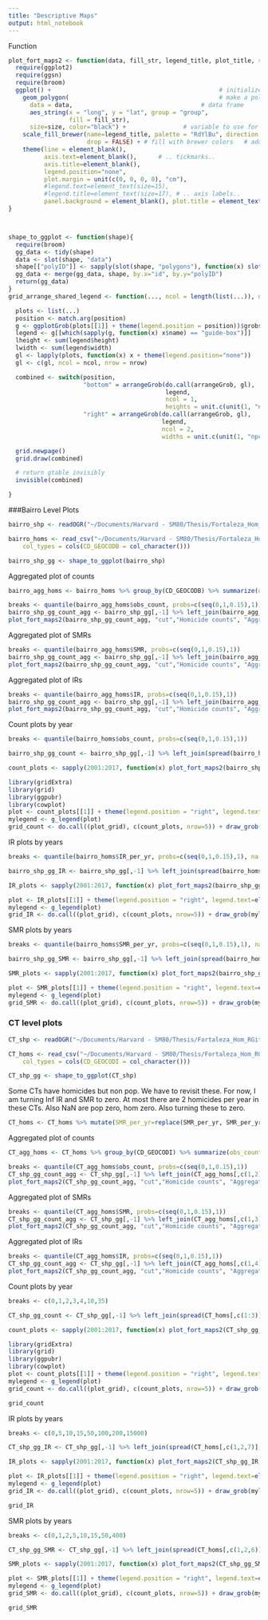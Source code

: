 ```yaml
---
title: "Descriptive Maps"
output: html_notebook
---
```


Function
```r
plot_fort_maps2 <- function(data, fill_str, legend_title, plot_title, size=0.1){
  require(ggplot2)
  require(ggsn)
  require(broom)
  ggplot() +                                               # initialize ggplot object
    geom_polygon(                                          # make a polygon
      data = data,                                    # data frame
      aes_string(x = "long", y = "lat", group = "group",                # coordinates, and group them by polygons
                 fill = fill_str),
      size=size, color="black") +                # variable to use for filling
    scale_fill_brewer(name=legend_title, palette = "RdYlBu", direction = -1,
                      drop = FALSE) + # fill with brewer colors   # add title
    theme(line = element_blank(),
          axis.text=element_blank(),      # .. tickmarks..
          axis.title=element_blank(),
          legend.position="none",
          plot.margin = unit(c(0, 0, 0, 0), "cm"),
          #legend.text=element_text(size=15),
          #legend.title=element_text(size=17), # .. axis labels..
          panel.background = element_blank(), plot.title = element_text(size=5)) + ggtitle(plot_title)
}



shape_to_ggplot <- function(shape){
  require(broom)
  gg_data <- tidy(shape)
  data <- slot(shape, "data")
  shape[["polyID"]] <- sapply(slot(shape, "polygons"), function(x) slot(x, "ID"))
  gg_data <- merge(gg_data, shape, by.x="id", by.y="polyID")
  return(gg_data)
}
grid_arrange_shared_legend <- function(..., ncol = length(list(...)), nrow = 1, position = c("bottom", "right")) {

  plots <- list(...)
  position <- match.arg(position)
  g <- ggplotGrob(plots[[1]] + theme(legend.position = position))$grobs
  legend <- g[[which(sapply(g, function(x) x$name) == "guide-box")]]
  lheight <- sum(legend$height)
  lwidth <- sum(legend$width)
  gl <- lapply(plots, function(x) x + theme(legend.position="none"))
  gl <- c(gl, ncol = ncol, nrow = nrow)

  combined <- switch(position,
                     "bottom" = arrangeGrob(do.call(arrangeGrob, gl),
                                            legend,
                                            ncol = 1,
                                            heights = unit.c(unit(1, "npc") - lheight, lheight)),
                     "right" = arrangeGrob(do.call(arrangeGrob, gl),
                                           legend,
                                           ncol = 2,
                                           widths = unit.c(unit(1, "npc") - lwidth, lwidth)))

  grid.newpage()
  grid.draw(combined)

  # return gtable invisibly
  invisible(combined)

}
```

###Bairro Level Plots

```r
bairro_shp <- readOGR("~/Documents/Harvard - SM80/Thesis/Fortaleza_Hom_RGit_PRIVATE_Files/Shapefiles/Shapefiles/Bairro/", "Bairros_from_CTs")
```

```r
bairro_homs <- read_csv("~/Documents/Harvard - SM80/Thesis/Fortaleza_Hom_RGit_PRIVATE_Files/Bairro_SMR_IR_per_yr.csv", 
    col_types = cols(CD_GEOCODB = col_character()))
```
```r
bairro_shp_gg <- shape_to_ggplot(bairro_shp)
```

Aggregated plot of counts

```r
bairro_agg_homs <- bairro_homs %>% group_by(CD_GEOCODB) %>% summarize(obs_count=sum(obs_count), SMR=mean(SMR_per_yr), IR=mean(IR_per_yr))
```

```r
breaks <- quantile(bairro_agg_homs$obs_count, probs=c(seq(0,1,0.15),1))
bairro_shp_gg_count_agg <- bairro_shp_gg[,-1] %>% left_join(bairro_agg_homs[,c(1,2)], by=c("cod_ibge"="CD_GEOCODB")) %>% mutate(cut=cut(obs_count, breaks=breaks, include.lowest=TRUE))
plot_fort_maps2(bairro_shp_gg_count_agg, "cut","Homicide counts", "Aggregate counts for 2001-17 by bairro") + theme(plot.title = element_text(size=10), legend.position = "right")
```

Aggregated plot of SMRs

```r
breaks <- quantile(bairro_agg_homs$SMR, probs=c(seq(0,1,0.15),1))
bairro_shp_gg_count_agg <- bairro_shp_gg[,-1] %>% left_join(bairro_agg_homs[,c(1,3)], by=c("cod_ibge"="CD_GEOCODB")) %>% mutate(cut=cut(SMR, breaks=breaks, include.lowest=TRUE))
plot_fort_maps2(bairro_shp_gg_count_agg, "cut","Homicide counts", "Aggregate SMR for 2001-17 by bairro") + theme(plot.title = element_text(size=10), legend.position = "right")
```

Aggregated plot of IRs

```r
breaks <- quantile(bairro_agg_homs$IR, probs=c(seq(0,1,0.15),1))
bairro_shp_gg_count_agg <- bairro_shp_gg[,-1] %>% left_join(bairro_agg_homs[,c(1,4)], by=c("cod_ibge"="CD_GEOCODB")) %>% mutate(cut=cut(IR, breaks=breaks, include.lowest=TRUE))
plot_fort_maps2(bairro_shp_gg_count_agg, "cut","Homicide counts", "Aggregate IR for 2001-17 by bairro") + theme(plot.title = element_text(size=10), legend.position = "right")
```


Count plots by year
```r
breaks <- quantile(bairro_homs$obs_count, probs=c(seq(0,1,0.15),1))

bairro_shp_gg_count <- bairro_shp_gg[,-1] %>% left_join(spread(bairro_homs[,c(1:3)], YOD, obs_count), by=c("cod_ibge"="CD_GEOCODB")) %>% mutate_at(.funs = funs(cut = cut(., breaks=breaks, include.lowest=TRUE)), .vars = vars(`2001`:`2017`))
```

```r
count_plots <- sapply(2001:2017, function(x) plot_fort_maps2(bairro_shp_gg_count, paste0("`",x,"_cut`"), paste0("Homicide count for ",x), as.character(x)), simplify = FALSE)
```


```r
library(gridExtra)
library(grid)
library(ggpubr)
library(cowplot)
plot <- count_plots[[1]] + theme(legend.position = "right", legend.text=element_text(size=5), legend.title=element_text(size=5), legend.key.size = unit(0.5,"line")) + guides(fill=guide_legend(title="Homicide Count"))
mylegend <- g_legend(plot)
grid_count <- do.call((plot_grid), c(count_plots, nrow=5)) + draw_grob(mylegend, 0.28, 0.08, 0.28, 0.08) 
```


IR plots by years

```r
breaks <- quantile(bairro_homs$IR_per_yr, probs=c(seq(0,1,0.15),1), na.rm=TRUE)

bairro_shp_gg_IR <- bairro_shp_gg[,-1] %>% left_join(spread(bairro_homs[,c(1,2,7)], YOD, IR_per_yr), by=c("cod_ibge"="CD_GEOCODB")) %>% mutate_at(.funs = funs(cut = cut(., breaks=breaks, include.lowest=TRUE)), .vars = vars(`2001`:`2017`))
```

```r
IR_plots <- sapply(2001:2017, function(x) plot_fort_maps2(bairro_shp_gg_IR, paste0("`",x,"_cut`"), paste0("IR for ",x), as.character(x)), simplify = FALSE)

plot <- IR_plots[[1]] + theme(legend.position = "right", legend.text=element_text(size=5), legend.title=element_text(size=5), legend.key.size = unit(0.5,"line")) + guides(fill=guide_legend(title="Homicide IR"))
mylegend <- g_legend(plot)
grid_IR <- do.call((plot_grid), c(count_plots, nrow=5)) + draw_grob(mylegend, 0.28, 0.08, 0.28, 0.08)
```


SMR plots by years
```r
breaks <- quantile(bairro_homs$SMR_per_yr, probs=c(seq(0,1,0.15),1), na.rm=TRUE)

bairro_shp_gg_SMR <- bairro_shp_gg[,-1] %>% left_join(spread(bairro_homs[,c(1,2,6)], YOD, SMR_per_yr), by=c("cod_ibge"="CD_GEOCODB")) %>% mutate_at(.funs = funs(cut = cut(., breaks=breaks, include.lowest=TRUE)), .vars = vars(`2001`:`2017`))
```

```r
SMR_plots <- sapply(2001:2017, function(x) plot_fort_maps2(bairro_shp_gg_SMR, paste0("`",x,"_cut`"), paste0("IR for ",x), as.character(x)), simplify = FALSE)

plot <- SMR_plots[[1]] + theme(legend.position = "right", legend.text=element_text(size=5), legend.title=element_text(size=5), legend.key.size = unit(0.5,"line")) + guides(fill=guide_legend(title="Homicide IR"))
mylegend <- g_legend(plot)
grid_SMR <- do.call((plot_grid), c(count_plots, nrow=5)) + draw_grob(mylegend, 0.28, 0.08, 0.28, 0.08)
```


### CT level plots



```r
CT_shp <- readOGR("~/Documents/Harvard - SM80/Thesis/Fortaleza_Hom_RGit_PRIVATE_Files/Shapefiles/Shapefiles/CTs/", "Corrected_CTs")
```

```r
CT_homs <- read_csv("~/Documents/Harvard - SM80/Thesis/Fortaleza_Hom_RGit_PRIVATE_Files/CT_SMR_IR_per_yr-agg.csv", 
    col_types = cols(CD_GEOCODI = col_character()))
```
```r
CT_shp_gg <- shape_to_ggplot(CT_shp)
```
Some CTs have homicides but non pop. We have to revisit these. For now, I am turning Inf IR and SMR to zero. At most there are 2 homicides per year in these CTs. Also NaN are pop zero, hom zero. Also turning these to zero.

```r
CT_homs <- CT_homs %>% mutate(SMR_per_yr=replace(SMR_per_yr, SMR_per_yr==Inf | is.nan(SMR_per_yr), 0), IR_per_yr=replace(IR_per_yr, IR_per_yr==Inf | is.nan(IR_per_yr), 0)) %>% as.data.frame()
```


Aggregated plot of counts

```r
CT_agg_homs <- CT_homs %>% group_by(CD_GEOCODI) %>% summarize(obs_count=sum(obs_count), SMR=mean(SMR_per_yr), IR=mean(IR_per_yr))
```

```r
breaks <- quantile(CT_agg_homs$obs_count, probs=c(seq(0,1,0.15),1))
CT_shp_gg_count_agg <- CT_shp_gg[,-1] %>% left_join(CT_agg_homs[,c(1,2)], by="CD_GEOCODI") %>% mutate(cut=cut(obs_count, breaks=breaks, include.lowest=TRUE))
plot_fort_maps2(CT_shp_gg_count_agg, "cut","Homicide counts", "Aggregate counts for 2001-17 by CT") + theme(plot.title = element_text(size=10), legend.position = "right")
```

Aggregated plot of SMRs

```r
breaks <- quantile(CT_agg_homs$SMR, probs=c(seq(0,1,0.15),1))
CT_shp_gg_count_agg <- CT_shp_gg[,-1] %>% left_join(CT_agg_homs[,c(1,3)], by="CD_GEOCODI") %>% mutate(cut=cut(SMR, breaks=breaks, include.lowest=TRUE))
plot_fort_maps2(CT_shp_gg_count_agg, "cut","Homicide counts", "Aggregate SMR for 2001-17 by CT") + theme(plot.title = element_text(size=10), legend.position = "right")
```

Aggregated plot of IRs

```r
breaks <- quantile(CT_agg_homs$IR, probs=c(seq(0,1,0.15),1))
CT_shp_gg_count_agg <- CT_shp_gg[,-1] %>% left_join(CT_agg_homs[,c(1,4)], by="CD_GEOCODI") %>% mutate(cut=cut(IR, breaks=breaks, include.lowest=TRUE))
plot_fort_maps2(CT_shp_gg_count_agg, "cut","Homicide counts", "Aggregate IR for 2001-17 by CT") + theme(plot.title = element_text(size=10), legend.position = "right")
```


Count plots by year
```r
breaks <- c(0,1,2,3,4,10,35)

CT_shp_gg_count <- CT_shp_gg[,-1] %>% left_join(spread(CT_homs[,c(1:3)], YOD, obs_count), by="CD_GEOCODI") %>% mutate_at(.funs = funs(cut = cut(., breaks=breaks, include.lowest=TRUE)), .vars = vars(`2001`:`2017`))
```

```r
count_plots <- sapply(2001:2017, function(x) plot_fort_maps2(CT_shp_gg_count, paste0("`",x,"_cut`"), paste0("Homicide count for ",x), as.character(x), size=0.05), simplify = FALSE)
```


```r
library(gridExtra)
library(grid)
library(ggpubr)
library(cowplot)
plot <- count_plots[[1]] + theme(legend.position = "right", legend.text=element_text(size=5), legend.title=element_text(size=5), legend.key.size = unit(0.5,"line")) + guides(fill=guide_legend(title="Homicide Count"))
mylegend <- g_legend(plot)
grid_count <- do.call((plot_grid), c(count_plots, nrow=5)) + draw_grob(mylegend, 0.28, 0.08, 0.28, 0.08) 
```

```r
grid_count
```


IR plots by years

```r
breaks <- c(0,5,10,15,50,100,200,15000)

CT_shp_gg_IR <- CT_shp_gg[,-1] %>% left_join(spread(CT_homs[,c(1,2,7)], YOD, IR_per_yr), by="CD_GEOCODI") %>% mutate_at(.funs = funs(cut = cut(., breaks=breaks, labels=(c("[0,5]","(5,10]","(10,15]","(15,50]","(50,100]","(100,200]",">200")), include.lowest=TRUE)), .vars = vars(`2001`:`2017`))
```

```r
IR_plots <- sapply(2001:2017, function(x) plot_fort_maps2(CT_shp_gg_IR, paste0("`",x,"_cut`"), paste0("IR for ",x), as.character(x)), simplify = FALSE)

plot <- IR_plots[[1]] + theme(legend.position = "right", legend.text=element_text(size=5), legend.title=element_text(size=5), legend.key.size = unit(0.5,"line")) + guides(fill=guide_legend(title="Homicide IR"))
mylegend <- g_legend(plot)
grid_IR <- do.call((plot_grid), c(count_plots, nrow=5)) + draw_grob(mylegend, 0.28, 0.08, 0.28, 0.08)
```

```r
grid_IR
```

SMR plots by years
```r
breaks <- c(0,1,2,5,10,15,50,400)

CT_shp_gg_SMR <- CT_shp_gg[,-1] %>% left_join(spread(CT_homs[,c(1,2,6)], YOD, SMR_per_yr), by="CD_GEOCODI") %>% mutate_at(.funs = funs(cut = cut(., breaks=breaks, labels=(c("[0,1]","(1,2]","(2,5]","(5,10]","(10,15]","(15,50]",">50")), include.lowest=TRUE)), .vars = vars(`2001`:`2017`))
```

```r
SMR_plots <- sapply(2001:2017, function(x) plot_fort_maps2(CT_shp_gg_SMR, paste0("`",x,"_cut`"), paste0("IR for ",x), as.character(x)), simplify = FALSE)

plot <- SMR_plots[[1]] + theme(legend.position = "right", legend.text=element_text(size=5), legend.title=element_text(size=5), legend.key.size = unit(0.5,"line")) + guides(fill=guide_legend(title="Homicide IR"))
mylegend <- g_legend(plot)
grid_SMR <- do.call((plot_grid), c(count_plots, nrow=5)) + draw_grob(mylegend, 0.28, 0.08, 0.28, 0.08)
```

```r
grid_SMR
```

